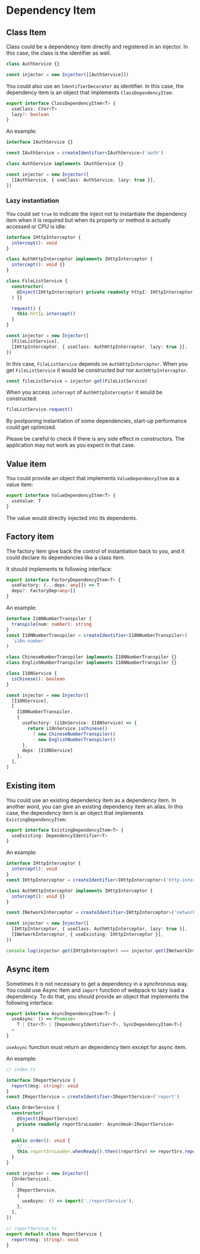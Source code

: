 
# Dependency Item

## Class Item

Class could be a dependency item directly and registered in an injector. In this case, the class is the identifier as well.

```ts
class AuthService {}

const injector = new Injector([[AuthService]])
```

You could also use an `IdentifierDecorator` as identifier. In this case, the dependency item is an object that implements `ClassDependencyItem`:

```ts
export interface ClassDependencyItem<T> {
  useClass: Ctor<T>
  lazy?: boolean
}
```

An example:

```ts
interface IAuthService {}

const IAuthService = createIdentifier<IAuthService>('auth')

class AuthService implements IAuthService {}

const injector = new Injector([
  [IAuthService, { useClass: AuthService, lazy: true }],
])
```

### Lazy instantiation

You could set `true` to indicate the inject not to instantiate the dependency item when it is required but when its property or method is actually accessed or CPU is idle:

```ts highlight=21
interface IHttpInterceptor {
  intercept(): void
}

class AuthHttpInterceptor implements IHttpInterceptor {
  intercept(): void {}
}

class FileListService {
  constructor(
    @Inject(IHttpInterceptor) private readonly httpI: IHttpInterceptor
  ) {}

  request() {
    this.httIp.intercept()
  }
}

const injector = new Injector([
  [FileListService],
  [IHttpInterceptor, { useClass: AuthHttpInterceptor, lazy: true }],
])
```

In this case, `FileListService` depends on `AuthHttpInterceptor`. When you get `FileListService` it would be constructed but nor `AuthHttpInterceptor`. 

```ts
const fileListService = injector.get(FileListService)
```

When you access `intercept` of `AuthHttpInterceptor` it would be constructed:

```ts
fileListService.request()
```

By postponing instantiation of some dependencies, start-up performance could get optimized.

<Callout>
  Please be careful to check if there is any side effect in constructors. The application may not work as you expect in that case.
</Callout>

## Value item

You could provide an object that implements `ValueDependencyItem` as a value item:

```ts
export interface ValueDependencyItem<T> {
  useValue: T
}
```

The value would directly injected into its dependents.

## Factory item

The factory item give back the control of instantiation back to you, and it could declare its dependencies like a class item.

It should implements te following interface:

```ts
export interface FactoryDependencyItem<T> {
  useFactory: (...deps: any[]) => T
  deps?: FactoryDep<any>[]
}
```

An example:

```ts
interface I18NNumberTranspiler {
  transpile(num: number): string
}
const I18NNumberTranspiler = createIdentifier<I18NNumberTranspiler>(
  'i18n-number'
)

class ChineseNumberTranspiler implements I18NNumberTranspiler {}
class EnglishNumberTranspiler implements I18NNumberTranspiler {}

class I18NService {
  isChinese(): boolean
}

const injector = new Injector([
  [I18NService],
  [
    I18NNumberTranspiler,
    {
      useFactory: (i18nService: I18NService) => {
        return i18nService.isChinese()
          ? new ChineseNumberTranspiler()
          : new EnglishNumberTranspiler()
      },
      deps: [I18NService]
    },
  ],
]
```

## Existing item

You could use an existing dependency item as a dependency item. In another word, you can give an existing dependency item an alias. In this case, the dependency item is an object that implements `ExistingDependencyItem`:

```ts
export interface ExistingDependencyItem<T> {
  useExisting: DependencyIdentifier<T>
}
```

An example:

```ts
interface IHttpInterceptor {
  intercept(): void
}
const IHttpInterceptor = createIdentifier<IHttpInterceptor>('http-interceptor')

class AuthHttpInterceptor implements IHttpInterceptor {
  intercept(): void {}
}

const INetworkInterceptor = createIdentifier<IHttpInterceptor>('network-interceptor')

const injector = new Injector([
  [IHttpInterceptor, { useClass: AuthHttpInterceptor, lazy: true }],
  [INetworkInterceptor, { useExisting: IHttpInterceptor }],
])

console.log(injector.get(IHttpInterceptor) === injector.get(INetworkInterceptor)) // true
```


## Async item

Sometimes it is not necessary to get a dependency in a synchronous way. You could use Async Item and `import` function of webpack to lazy load a dependency. To do that, you should provide an object that implements the following interface:

```ts
export interface AsyncDependencyItem<T> {
  useAsync: () => Promise<
    T | Ctor<T> | [DependencyIdentifier<T>, SyncDependencyItem<T>]
  >
}
```

`useAsync` function must return an dependency item except for async item.

An example:

```ts highlight=10-11,16,25
// index.ts

interface IReportService {
  report(msg: string): void
}
const IReportService = createIdentifier<IReportService>('report')

class OrderService {
  constructor(
    @Inject(IReportService)
    private readonly reportSrvLoader: AsyncHook<IReportService>
  )

  public order(): void {
    // ...
    this.reportSrvLoader.whenReady().then((reportSrv) => reportSrv.report(''))
  }
}

const injector = new Injector([
  [OrderService],
  [
    IReportService,
    {
      useAsync: () => import('./reportService'),
    },
  ],
])
```

```ts
// reportService.ts
export default class ReportService {
  report(msg: string): void
}
```
